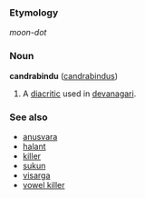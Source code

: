 ===Etymology===
''moon-dot''<!-- lang? -->

===Noun===
'''candrabindu''' ([[candrabindus]])

# A [[diacritic]] used in [[devanagari]].<!-- and other writing systems of the Indian subcontinent? -->

===See also===
*[[anusvara]]
*[[halant]]
*[[killer]]
*[[sukun]]
*[[visarga]]
*[[vowel killer]]